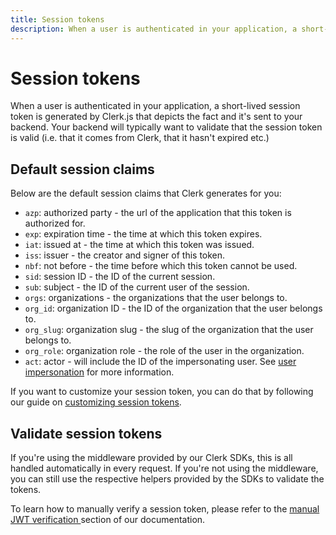 ```yaml
---
title: Session tokens
description: When a user is authenticated in your application, a short-lived session token is generated by Clerk.js that depicts the fact and it's sent to your backend. Your backend will typically want to validate that the session token is valid (i.e. that it comes from Clerk, that it hasn't expired etc.)
---
```


# Session tokens

When a user is authenticated in your application, a short-lived session token is generated by Clerk.js that depicts the fact and it's sent to your backend. Your backend will typically want to validate that the session token is valid (i.e. that it comes from Clerk, that it hasn't expired etc.)

## Default session claims

Below are the default session claims that Clerk generates for you:

* `azp`: authorized party - the url of the application that this token is authorized for.
* `exp`: expiration time - the time at which this token expires.
* `iat`: issued at - the time at which this token was issued.
* `iss`: issuer - the creator and signer of this token.
* `nbf`: not before - the time before which this token cannot be used.
* `sid`: session ID - the ID of the current session.
* `sub`: subject - the ID of the current user of the session.
* `orgs`: organizations - the organizations that the user belongs to.
* `org_id`: organization ID - the ID of the organization that the user belongs to.
* `org_slug`: organization slug - the slug of the organization that the user belongs to.
* `org_role`: organization role - the role of the user in the organization.
* `act`: actor - will include the ID of the impersonating user. See [user impersonation](/docs/custom-flows/user-impersonation#jwt-claims) for more information.

If you want to customize your session token, you can do that by following our guide on [customizing session tokens](/docs/backend-requests/making/custom-session-token).

## Validate session tokens

If you're using the middleware provided by our Clerk SDKs, this is all handled automatically in every request. If you're not using the middleware, you can still use the respective helpers provided by the SDKs to validate the tokens.

To learn how to manually verify a session token, please refer to the [manual JWT verification ](/docs/backend-requests/handling/manual-jwt) section of our documentation.

